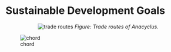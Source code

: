 # Sustainable Development Goals

<center>

![trade
routes](https://github.com/vincentmanz/Global_trade_Anacyclus/blob/main/Figure%203-6/Figure%206%20-%20Origin%20of%20the%20samples%204%20cases.png)
*Figure: Trade routes of Anacyclus.*

</center>

![chord](https://github.com/vincentmanz/chord_graph_SDGs/blob/master/chord_v1.png?raw=true)
